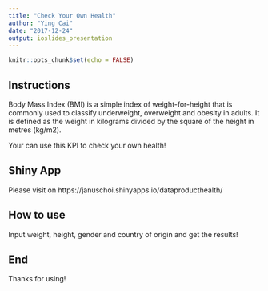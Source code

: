 ```yaml
---
title: "Check Your Own Health"
author: "Ying Cai"
date: "2017-12-24"
output: ioslides_presentation
---
```


```r
knitr::opts_chunk$set(echo = FALSE)
```

## Instructions
Body Mass Index (BMI) is a simple index of weight-for-height that is commonly used to classify underweight, overweight and obesity in adults. It is defined as the weight in kilograms divided by the square of the height in metres (kg/m2).

Your can use this KPI to check your own health!
  
## Shiny App

Please visit on https://januschoi.shinyapps.io/dataproducthealth/

## How to use

Input weight, height, gender and country of origin and get the results!

## End

Thanks for using!